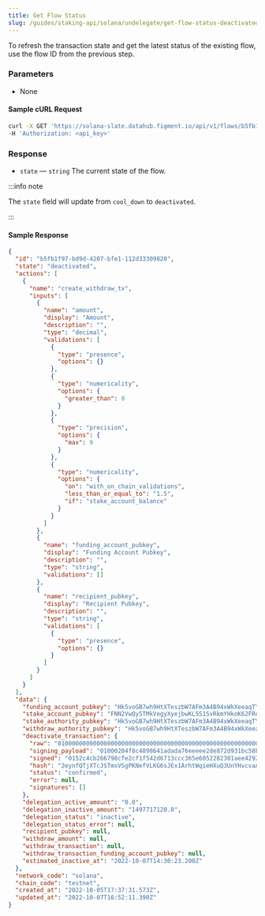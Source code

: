 ```yaml
---
title: Get Flow Status
slug: /guides/staking-api/solana/undelegate/get-flow-status-deactivated
---
```


To refresh the transaction state and get the latest status of the existing flow, use the flow ID from the previous step.

### Parameters

- None

#### Sample cURL Request

```bash
curl -X GET 'https://solana-slate.datahub.figment.io/api/v1/flows/b5fb1f97-bd9d-4207-bfe1-112d33309820' \
-H 'Authorization: <api_key>'
```

### Response

- `state` &mdash; `string` The current state of the flow.

:::info note

The `state` field will update from `cool_down` to `deactivated`.

:::

#### Sample Response

```json {3}
{
  "id": "b5fb1f97-bd9d-4207-bfe1-112d33309820",
  "state": "deactivated",
  "actions": [
    {
      "name": "create_withdraw_tx",
      "inputs": [
        {
          "name": "amount",
          "display": "Amount",
          "description": "",
          "type": "decimal",
          "validations": [
            {
              "type": "presence",
              "options": {}
            },
            {
              "type": "numericality",
              "options": {
                "greater_than": 0
              }
            },
            {
              "type": "precision",
              "options": {
                "max": 9
              }
            },
            {
              "type": "numericality",
              "options": {
                "on": "with_on_chain_validations",
                "less_than_or_equal_to": "1.5",
                "if": "stake_account_balance"
              }
            }
          ]
        },
        {
          "name": "funding_account_pubkey",
          "display": "Funding Account Pubkey",
          "description": "",
          "type": "string",
          "validations": []
        },
        {
          "name": "recipient_pubkey",
          "display": "Recipient Pubkey",
          "description": "",
          "type": "string",
          "validations": [
            {
              "type": "presence",
              "options": {}
            }
          ]
        }
      ]
    }
  ],
  "data": {
    "funding_account_pubkey": "Hk5voGB7wh9HtXTeszbW7AFm3A4B94xWkXeeaqTYspqy",
    "stake_account_pubkey": "FNN2VwQy5TMkVegyXyejbwKL5S1SvRkmYHkoK62FReo7",
    "stake_authority_pubkey": "Hk5voGB7wh9HtXTeszbW7AFm3A4B94xWkXeeaqTYspqy",
    "withdraw_authority_pubkey": "Hk5voGB7wh9HtXTeszbW7AFm3A4B94xWkXeeaqTYspqy",
    "deactivate_transaction": {
      "raw": "010000000000000000000000000000000000000000000000000000000000000000000000000000000000000000000000000000000000000000000000000000000001000204f8c4898641adada76eeeee2de872d931bc58bfb2ce5b79734e32808cc501a534d57c96845584709596f8fb1e1be584d1be3e8f258cdba157ab5a3cb8397e712606a1d8179137542a983437bdfe2a7ab2557f535c8a78722b68a49dc00000000006a7d51718c774c928566398691d5eb68b5eb8a39b4b6d5c73555b2100000000f40a7dc3da4a140d6dbc49cb6652f7a652896f98d99b63bb63027fbb5b6c26000102030103000405000000",
      "signing_payload": "01000204f8c4898641adada76eeeee2de872d931bc58bfb2ce5b79734e32808cc501a534d57c96845584709596f8fb1e1be584d1be3e8f258cdba157ab5a3cb8397e712606a1d8179137542a983437bdfe2a7ab2557f535c8a78722b68a49dc00000000006a7d51718c774c928566398691d5eb68b5eb8a39b4b6d5c73555b2100000000f40a7dc3da4a140d6dbc49cb6652f7a652896f98d99b63bb63027fbb5b6c26000102030103000405000000",
      "signed": "0152c4cb266798cfe2cf1f542d6713ccc365e6052282301aee4292217326c0dff37ca07a39df7930b96570242b5b7405ce2bde1f748f75c1b9e833829cbdc9520b01000204f8c4898641adada76eeeee2de872d931bc58bfb2ce5b79734e32808cc501a534d57c96845584709596f8fb1e1be584d1be3e8f258cdba157ab5a3cb8397e712606a1d8179137542a983437bdfe2a7ab2557f535c8a78722b68a49dc00000000006a7d51718c774c928566398691d5eb68b5eb8a39b4b6d5c73555b2100000000f40a7dc3da4a140d6dbc49cb6652f7a652896f98d99b63bb63027fbb5b6c26000102030103000405000000",
      "hash": "2eynfQTjXTcJSTmsVSgPKNefVLKG6sJEx1ArhtWqieHXuQ3UnYHvcvaArscjsaCz2WBuSTTALNf6rAaCj9iN8Ddk",
      "status": "confirmed",
      "error": null,
      "signatures": []
    },
    "delegation_active_amount": "0.0",
    "delegation_inactive_amount": "1497717120.0",
    "delegation_status": "inactive",
    "delegation_status_error": null,
    "recipient_pubkey": null,
    "withdraw_amount": null,
    "withdraw_transaction": null,
    "withdraw_transaction_funding_account_pubkey": null,
    "estimated_inactive_at": "2022-10-07T14:30:23.200Z"
  },
  "network_code": "solana",
  "chain_code": "testnet",
  "created_at": "2022-10-05T17:37:31.573Z",
  "updated_at": "2022-10-07T16:52:11.390Z"
}
```

